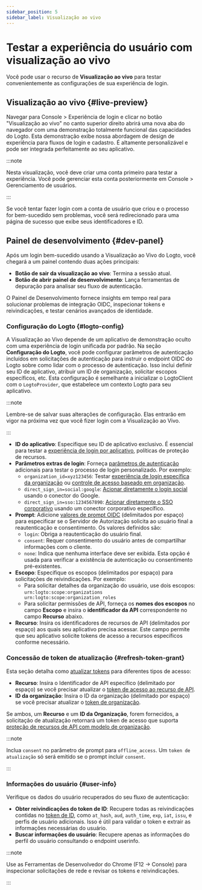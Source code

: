 ```yaml
---
sidebar_position: 5
sidebar_label: Visualização ao vivo
---
```


# Testar a experiência do usuário com visualização ao vivo

Você pode usar o recurso de **Visualização ao vivo** para testar convenientemente as configurações de sua experiência de login.

## Visualização ao vivo \{#live-preview}

Navegar para <CloudLink to="/sign-in-experience">Console > Experiência de login</CloudLink> e clicar no botão "Visualização ao vivo" no canto superior direito abrirá uma nova aba do navegador com uma demonstração totalmente funcional das capacidades do Logto. Esta demonstração exibe nossa abordagem de design de experiência para fluxos de login e cadastro. É altamente personalizável e pode ser integrada perfeitamente ao seu aplicativo.

:::note

Nesta visualização, você deve criar uma conta primeiro para testar a experiência. Você pode gerenciar esta conta posteriormente em <CloudLink to="/user-management">Console > Gerenciamento de usuários</CloudLink>.

:::

Se você tentar fazer login com a conta de usuário que criou e o processo for bem-sucedido sem problemas, você será redirecionado para uma página de sucesso que exibe seus identificadores e ID.

## Painel de desenvolvimento \{#dev-panel}

Após um login bem-sucedido usando a Visualização ao Vivo do Logto, você chegará a um painel contendo duas ações principais:

- **Botão de sair da visualização ao vivo**: Termina a sessão atual.
- **Botão de abrir painel de desenvolvimento**: Lança ferramentas de depuração para analisar seu fluxo de autenticação.

O Painel de Desenvolvimento fornece insights em tempo real para solucionar problemas de integração OIDC, inspecionar tokens e reivindicações, e testar cenários avançados de identidade.

### Configuração do Logto \{#logto-config}

A Visualização ao Vivo depende de um aplicativo de demonstração oculto com uma experiência de login unificada por padrão. Na seção **Configuração do Logto**, você pode configurar parâmetros de autenticação incluídos em solicitações de autenticação para instruir o endpoint OIDC do Logto sobre como lidar com o processo de autenticação. Isso inclui definir seu ID de aplicativo, atribuir um ID de organização, solicitar escopos específicos, etc. Esta configuração é semelhante a inicializar o LogtoClient com o `LogtoProvider`, que estabelece um contexto Logto para seu aplicativo.

:::note

Lembre-se de salvar suas alterações de configuração. Elas entrarão em vigor na próxima vez que você fizer login com a Visualização ao Vivo.

:::

- **ID do aplicativo**: Especifique seu ID de aplicativo exclusivo. É essencial para testar a [experiência de login por aplicativo](/customization/match-your-brand#app-specific-branding), políticas de proteção de recursos.
- **Parâmetros extras de login**: Forneça [parâmetros de autenticação](/end-user-flows/authentication-parameters) adicionais para testar o processo de login personalizado. Por exemplo:
  - `organization_id=xyz123456`: Testar [experiência de login específica da organização](/customization/match-your-brand#organization-specific-branding) ou [controle de acesso baseado em organização](/authorization/organization-template/protect-organization-resources).
  - `direct_sign_in=social:google`: [Acionar diretamente o login social](/end-user-flows/authentication-parameters/direct-sign-in#social-sign-in) usando o conector do Google.
  - `direct_sign_in=sso:1234567890`: [Acionar diretamente o SSO corporativo](/end-user-flows/authentication-parameters/direct-sign-in#enterprise-sso) usando um conector corporativo específico.
- **Prompt**: Adicione [valores de prompt OIDC](https://blog.logto.io/introducing-oidc-prompt) (delimitados por espaço) para especificar se o Servidor de Autorização solicita ao usuário final a reautenticação e consentimento. Os valores definidos são:
  - `login`: Obriga a reautenticação do usuário final.
  - `consent`: Requer consentimento do usuário antes de compartilhar informações com o cliente.
  - `none`: Indica que nenhuma interface deve ser exibida. Esta opção é usada para verificar a existência de autenticação ou consentimento pré-existentes.
- **Escopo**: Especifique os escopos (delimitados por espaço) para solicitações de reivindicações. Por exemplo:
  - Para solicitar detalhes da organização do usuário, use dois escopos: `urn:logto:scope:organizations urn:logto:scope:organization_roles`
  - Para solicitar permissões de API, forneça os **nomes dos escopos** no campo **Escopo** e insira o **identificador da API** correspondente no campo **Recurso** abaixo.
- **Recurso**: Insira os identificadores de recursos de API (delimitados por espaço) aos quais seu aplicativo precisa acessar. Este campo permite que seu aplicativo solicite tokens de acesso a recursos específicos conforme necessário.

### Concessão de token de atualização \{#refresh-token-grant}

Esta seção detalha como [atualizar tokens](https://auth-wiki.logto.io/refresh-token) para diferentes tipos de acesso:

- **Recurso**: Insira o Identificador de API específico (delimitado por espaço) se você precisar atualizar o [token de acesso ao recurso de API](/authorization/api-resources/protect-your-api).
- **ID da organização**: Insira o ID da organização (delimitado por espaço) se você precisar atualizar o [token de organização](/authorization/organization-template/protect-organization-resources#step-2-fetch-organization-token).

Se ambos, um **Recurso** e um **ID da Organização**, forem fornecidos, a solicitação de atualização retornará um token de acesso que suporta [proteção de recursos de API com modelo de organização](/authorization/organization-template/protect-api-reources).

:::note

Inclua `consent` no parâmetro de prompt para `offline_access`. Um `token de atualização` só será emitido se o prompt incluir `consent`.

:::

### Informações do usuário \{#user-info}

Verifique os dados do usuário recuperados do seu fluxo de autenticação:

- **Obter reivindicações do token de ID**: Recupere todas as reivindicações contidas no [token de ID](https://auth-wiki.logto.io/id-token), como `at_hash`, `aud`, `auth_time`, `exp`, `iat`, `issu`, e perfis de usuário adicionais. Isso é útil para validar o token e extrair as informações necessárias do usuário.
- **Buscar informações do usuário**: Recupere apenas as informações do perfil do usuário consultando o endpoint userinfo.

:::note

Use as Ferramentas de Desenvolvedor do Chrome (F12 → Console) para inspecionar solicitações de rede e revisar os tokens e reivindicações.

:::
